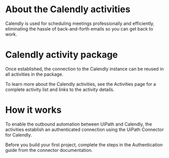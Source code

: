 ﻿# About the Calendly activities

Calendly is used for scheduling meetings professionally and efficiently, eliminating the hassle of back-and-forth emails so you can get back to work.

# Calendly activity package

Once established, the connection to the Calendly instance can be reused in all activities in the package.

To learn more about the Calendly activities, see the Activities page for a complete activity list and links to the activity details.

# How it works

To enable the outbound automation between UiPath and Calendly, the activities establish an authenticated connection using the UiPath Connector for Calendly.

Before you build your first project, complete the steps in the Authentication guide from the connector documentation.
